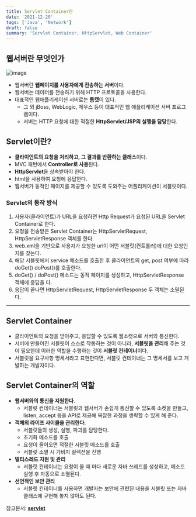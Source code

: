 ```yaml
---
title: Servlet Container란
date: '2021-12-20'
tags: ['Java', 'Network']
draft: false
summary: 'Servlet Container, HttpServlet, Web Container'
---
```


## **웹서버란 무엇인가**
![image](https://user-images.githubusercontent.com/87356533/147635879-2f7e7d3e-0124-4a51-8e88-1b914c95b3c6.png)

- 웹서버란 **웹페이지를 사용자에게 전송하는 서버**이다.
- 웹서버는 데이터를 전송하기 위해 HTTP 프로토콜을 사용한다.
- 대표적인 웹애플리케이션 서버로는 **톰캣**이 있다.
	- 그 외 jBoss, WebLogic, 제우스 등이 대표적인 웹 애플리케이션 서버 프로그램이다.
	- 서버는 HTTP 요청에 대한 적절한 **HttpServlet/JSP의 실행을 담당**한다.

## **Servlet이란?**
- **클라이언트의 요청을 처리하고, 그 결과를 반환하는 클래스**이다.
- MVC 패턴에서 **Controller로 사용**된다.
- **HttpServlet**을 상속받아야 한다.
- html을 사용하여 요청에 응답한다.
- 웹서버가 동적인 페이지를 제공할 수 있도록 도와주는 어플리케이션이 서블릿이다.

### **Servlet의 동작 방식**
1. 사용자(클라이언트)가 URL을 요청하면 Http Request가 요청된 URL을 Servlet Container로  한다.
2. 요청을 전송받은 Servlet Container는 HttpServletRequest, HttpServletResponse 객체를  한다.
3. web.xml을 기반으로 사용자가 요청한 url이 어떤 서블릿(컨트롤러)에 대한 요청인지를 찾는다.
4. 해당 서블릿에서 service 메소드를 호출한 후 클라이언트의 get, post 여부에 따라 doGet()  doPost()를 호출한다.
5. doGet() / doPost() 메소드는 동적 페이지를 생성하고, HttpServletResponse 객체에 응답을  다.
6. 응답이 끝나면 HttpServletRequest, HttpServletResponse 두 객체는 소멸된다.

---

## **Servlet Container**
- 클라이언트의 요청을 받아주고, 응답할 수 있도록 웹소캣으로 서버와 통신한다.
- 서버에 만들어진 서블릿이 스스로 작동하는 것이 아니라, **서블릿을 관리**해 주는 것이 필요한데 이러한 역할을 수행하는 것이 **서블릿 컨테이너**이다.
- 서블릿을 요구사항 명세서라고 표현한다면, 서블릿 컨테이너는 그 명세서를 보고 개발하는 개발자이다.

## **Servlet Container의 역할**

- **웹서버와의 통신을 지원한다.**
    - 서블릿 컨테이너는 서블릿과 웹서버가 손쉽게 통신할 수 있도록 소켓을 만들고, listen, accept 등을 API로 제공해 복잡한 과정을 생략할 수 있게 해 준다.
- **객체의 라이프 사이클을 관리한다.**
    - 서블릿들의 생성, 실행, 파괴를 담당한다.
    - 초기화 메소드를 호출
    - 요청이 들어오면 적절한 서블릿 메소드를 호출
    - 서블릿 소멸 시 가비지 컬렉션을 진행
- **멀티스레드 지원 및 관리**
    - 서블릿 컨테이너는 요청이 올 때 마다 새로운 자바 쓰레드를 생성하고, 메소드 실행 후 자동으로 소멸된다.
- **선언적인 보안 관리**
    - 서블릿 컨테이너를 사용하면 개발자는 보안에 관련된 내용을 서블릿 또는 자바클래스에 구현해 놓지 않아도 된다.
	

참고문서: **[servlet](https://www.programcreek.com/2013/04/what-is-servlet-container/)**